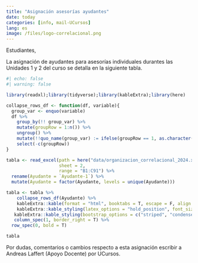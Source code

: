 ```yaml
---
title: "Asignación asesorías ayudantes"
date: today
categories: [info, mail-UCursos]
lang: es
image: /files/logo-correlacional.png
---
```


Estudiantes,

La asignación de ayudantes para asesorías individuales durantes las Unidades 1 y 2 del curso se detalla en la siguiente tabla.

```r
#| echo: false
#| warning: false

library(readxl);library(tidyverse);library(kableExtra);library(here)

collapse_rows_df <- function(df, variable){
  group_var <- enquo(variable)
  df %>%
    group_by(!! group_var) %>%
    mutate(groupRow = 1:n()) %>%
    ungroup() %>%
    mutate(!!quo_name(group_var) := ifelse(groupRow == 1, as.character(!! group_var), "")) %>%
    select(-c(groupRow))
}

tabla <- read_excel(path = here("data/organizacion_correlacional_2024.xlsx"),
                    sheet = 2,
                    range = "B1:C91") %>% 
  rename(Ayudante = `Ayudante-1`) %>% 
  mutate(Ayudante = factor(Ayudante, levels = unique(Ayudante)))

tabla <- tabla %>%   
    collapse_rows_df(Ayudante) %>% 
    kableExtra::kable(format = "html", booktabs = T, escape = F, align = 'c') %>% 
    kableExtra::kable_styling(latex_options = "hold_position", font_size = 13, position = "center") %>%
   kableExtra::kable_styling(bootstrap_options = c("striped", "condensed"), full_width = T) %>% 
   column_spec(1, border_right = T) %>% 
  row_spec(0, bold = T)

tabla
```


Por dudas, comentarios o cambios respecto a esta asignación escribir a Andreas Laffert (Apoyo Docente) por UCursos.


